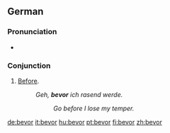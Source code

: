==German==

===Pronunciation===
* {{IPA|/bəˈfɔa̯/|lang=de}}

===Conjunction===
{{infl|de|conjunction}}

# [[before|Before]].
#:''Geh, '''bevor''' ich rasend werde.''
#::''Go before I lose my temper.''

{{tbot entry|German|before|2008|January|de}}

[[de:bevor]]
[[it:bevor]]
[[hu:bevor]]
[[pt:bevor]]
[[fi:bevor]]
[[zh:bevor]]